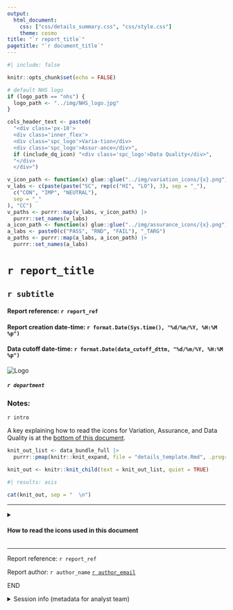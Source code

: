 ```yaml
---
output: 
  html_document:
    css: ["css/details_summary.css", "css/style.css"]
    theme: cosmo
title: "`r report_title`"
pagetitle: "`r document_title`"
---
```



```r
#| include: false

knitr::opts_chunk$set(echo = FALSE)

# default NHS logo
if (logo_path == "nhs") {
  logo_path <- "../img/NHS_logo.jpg"
}

cols_header_text <- paste0(
  "<div class='px-10'>
  <div class='inner_flex'>
  <div class='spc_logo'>Varia-tion</div>
  <div class='spc_logo'>Assur-ance</div>",
  if (include_dq_icon) "<div class='spc_logo'>Data Quality</div>",
  "</div>
  </div>")

```

```r
v_icon_path <- function(x) glue::glue("../img/variation_icons/{x}.png")
v_labs <- c(paste(paste("SC", rep(c("HI", "LO"), 3), sep = "_"),
  c("CON", "IMP", "NEUTRAL"),
  sep = "_"
), "CC")
v_paths <- purrr::map(v_labs, v_icon_path) |>
  purrr::set_names(v_labs)
a_icon_path <- function(x) glue::glue("../img/assurance_icons/{x}.png")
a_labs <- paste0(c("PASS", "RND", "FAIL"), "_TARG")
a_paths <- purrr::map(a_labs, a_icon_path) |>
  purrr::set_names(a_labs)
```

<style type="text/css">
  body { background-color: `r paper_colour`; }
  #logo_block .department h5 { color: `r department_text_colour`; }
  #main_content summary { background-color: `r accordion_colour`; }
  .fresh { background-color: `r fresh_colour`; }
  .stale { background-color: `r stale_colour`; }
</style>

:::: {#header_bar}
::: {#title_data}

# `r report_title`

## `r subtitle`

#### Report reference: `r report_ref`

#### Report creation date-time: `r format.Date(Sys.time(), "%d/%m/%Y, %H:%M %p")`

#### Data cutoff date-time: `r format.Date(data_cutoff_dttm, "%d/%m/%Y, %H:%M %p")`

:::

::: {#logo_block}
![Logo](`r logo_path`)\

##### `r department` {.department}
:::

::::

### Notes:

`r intro`

A key explaining how to read the icons for Variation, Assurance, and Data Quality is at the [bottom of this document](#icon-key).


```r
knit_out_list <- data_bundle_full |>
  purrr::pmap(knitr::knit_expand, file = "details_template.Rmd", .progress = "HTML charts")

knit_out <- knitr::knit_child(text = knit_out_list, quiet = TRUE)
```

::: {#main_content}

```r
#| results: asis

cat(knit_out, sep = "  \n")

```

:::

---

:::: {#icon-key}

<details>
  <summary>
    <h4 class="outer_flex";>
      How to read the icons used in this document
    </h4>
  </summary>


::: {.details_content}


#### SPC Variation Icons

Used to summarise the type of variation seen in the most recent data point of a given measure.

| Icons | Variation Type |
|:-----:|:---------------|
![SC_HI_CON icon](../img/variation_icons/SC_HI_CON.png) ![SC_LO_CON icon](../img/variation_icons/SC_LO_CON.png) | The most recent data point exhibits special cause variation (in a concerning direction).  H is high, L is low.
![SC_HI_IMP icon](../img/variation_icons/SC_HI_IMP.png) ![SC_LO_IMP icon](../img/variation_icons/SC_LO_IMP.png) | The most recent data point exhibits special cause variation (in an improving direction).  H is high, L is low.
![SC_HI_NEUTRAL icon](../img/variation_icons/SC_HI_NEUTRAL.png) ![SC_LO_NEUTRAL icon](../img/variation_icons/SC_LO_NEUTRAL.png) | The most recent data point exhibits special cause variation, but neither direction represents concern or improvement (ie. the measure is neutral).  H is high, L is low.
![CC icon](../img/variation_icons/CC.png) | The most recent data point exhibits common cause variation (ie. naturally-occurring variation, that is not statistically significant).

#### SPC Assurance Icons

Used to summarise whether a measure is assured to meet a target.

| Icons | Assurance Type |
|:-----:|:---------------|
![PASS_TARG icon](../img/assurance_icons/PASS_TARG.png) | The process is assured, and is likely to consistently pass the target set.
![RND_TARG icon](../img/assurance_icons/RND_TARG.png) | The process is not assured, and will pass and fail the target based on variation in the process.
![FAIL_TARG icon](../img/assurance_icons/FAIL_TARG.png) | The process is not assured, and is likely to consistently fail to meet the target set.


:::

</details>

::::

---

::: {#footer}

Report reference: `r report_ref`

Report author:  `r author_name` [`r author_email`](`r paste0("mailto:", author_email, "?subject=Report ", report_ref)`)

END

<details id="session-info">

<summary>Session info (metadata for analyst team)</summary>

```r
utils::sessionInfo()
```

</details>

:::
